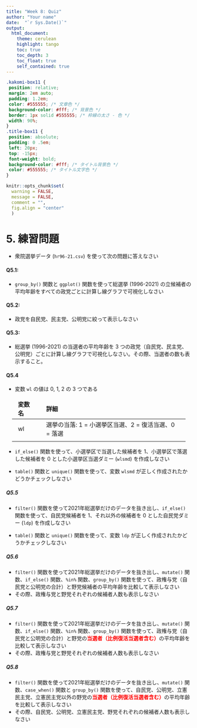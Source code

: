 ```yaml
---
title: "Week 8: Quiz"
author: "Your name"
date:  "`r Sys.Date()`"
output:
  html_document:
    theme: cerulean
    highlight: tango
    toc: true
    toc_depth: 3
    toc_float: true
    self_contained: true
---
```

<style>

table, td, th {
  border: none;
  padding-left: 1em;
  padding-right: 1em;
  min-width: 50%;
  margin-left: auto;
  margin-right: auto;
  margin-top: 1em;
  margin-bottom: 1em;
}

</style>

```css
.kakomi-box11 {
 position: relative;
 margin: 2em auto;
 padding: 1.2em;
 color: #555555; /* 文章色 */
 background-color: #fff; /* 背景色 */
 border: 1px solid #555555; /* 枠線の太さ - 色 */
 width: 90%;
}
.title-box11 {
 position: absolute;
 padding: 0 .5em;
 left: 20px;
 top: -15px;
 font-weight: bold;
 background-color: #fff; /* タイトル背景色 */
 color: #555555; /* タイトル文字色 */
}
```

```r
knitr::opts_chunk$set(
  warning = FALSE,       
  message = FALSE,      
  comment = "",
  fig.align = "center"  
  )
```

# 5. 練習問題  
- 衆院選挙データ (`hr96-21.csv`) を使って次の問題に答えなさい　　

#### Q5.1:  
- `group_by()` 関数と `ggplot()` 関数を使って総選挙 (1996-2021) の立候補者の平均年齢をすべての政党ごとに計算し線グラフで可視化しなさい  



#### Q5.2:  
- 政党を自民党、民主党、公明党に絞って表示しなさい




#### Q5.3:  
- 総選挙 (1996-2021) の当選者の平均年齢を 3 つの政党（自民党、民主党、公明党）ごとに計算し線グラフで可視化しなさい。その際、当選者の数も表示すること。  



#### Q5.4    

- 変数 `wl` の値は 0, 1, 2 の 3 つである  

| 変数名        | 詳細 |
|:---------------|:-----------------------|
| wl |選挙の当落: 1 = 小選挙区当選、2 = 復活当選、0 = 落選|
|     |    |

- `if_else()` 関数を使って、小選挙区で当選した候補者を 1、小選挙区で落選した候補者を 0 とした小選挙区当選ダミー (`wlsmd`) を作成しなさい

- `table()` 関数と `unique()` 関数を使って、変数 `wlsmd` が正しく作成されたかどうかチェックしなさい    



##### Q5.5  
- `filter()` 関数を使って2021年総選挙だけのデータを抜き出し、`if_else()` 関数を使って、自民党候補者を 1、それ以外の候補者を 0 とした自民党ダミー (`ldp`) を作成しなさい  

- `table()` 関数と `unique()` 関数を使って、変数 `ldp` が正しく作成されたかどうかチェックしなさい


##### Q5.6  
- `filter()` 関数を使って2021年総選挙だけのデータを抜き出し、`mutate()` 関数、`if_else()` 関数、`%in%` 関数、`group_by()` 関数を使って、政権与党（自民党と公明党の合計）と野党候補者の平均年齢を比較して表示しなさい  
- その際、政権与党と野党それぞれの候補者人数も表示しなさい  


##### Q5.7  
- `filter()` 関数を使って2021年総選挙だけのデータを抜き出し、`mutate()` 関数、`if_else()` 関数、`%in%` 関数、`group_by()` 関数を使って、政権与党（自民党と公明党の合計）と野党の**[当選者（比例復活当選者含む）]{style="color:red"}**の平均年齢を比較して表示しなさい  
- その際、政権与党と野党それぞれの候補者人数も表示しなさい  


##### Q5.8    
- `filter()` 関数を使って2021年総選挙だけのデータを抜き出し、`mutate()` 関数、`case_when()` 関数と `group_by()` 関数を使って、自民党、公明党、立憲民主党、立憲民主党以外の野党の**[当選者（比例復活当選者含む）]{style="color:red"}**の平均年齢を比較して表示しなさい  
- その際、自民党、公明党、立憲民主党、野党それぞれの候補者人数も表示しなさい  





